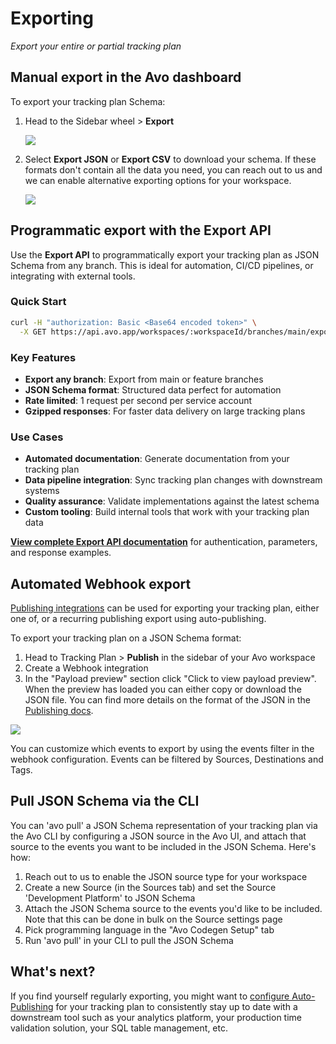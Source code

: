 # Exporting

_Export your entire or partial tracking plan_

## Manual export in the Avo dashboard

To export your tracking plan Schema:

1. Head to the Sidebar wheel > **Export**

   ![](/images/workspace/wheel-export.png)

2. Select **Export JSON** or **Export CSV** to download your schema. If these formats don't contain all the data you need, you can reach out to us and we can enable alternative exporting options for your workspace.

   ![](/images/workspace/export-modal.png)

## Programmatic export with the Export API

Use the **Export API** to programmatically export your tracking plan as JSON Schema from any branch. This is ideal for automation, CI/CD pipelines, or integrating with external tools.

### Quick Start

```sh
curl -H "authorization: Basic <Base64 encoded token>" \
  -X GET https://api.avo.app/workspaces/:workspaceId/branches/main/export/v1
```

### Key Features

- **Export any branch**: Export from main or feature branches
- **JSON Schema format**: Structured data perfect for automation
- **Rate limited**: 1 request per second per service account
- **Gzipped responses**: For faster data delivery on large tracking plans

### Use Cases

- **Automated documentation**: Generate documentation from your tracking plan
- **Data pipeline integration**: Sync tracking plan changes with downstream systems
- **Quality assurance**: Validate implementations against the latest schema
- **Custom tooling**: Build internal tools that work with your tracking plan data

**[View complete Export API documentation](/reference/public-api/export-tracking-plan)** for authentication, parameters, and response examples.

## Automated Webhook export

[Publishing integrations](/publishing/publishing/overview) can be used for exporting your tracking plan, either one of, or a recurring
publishing export using auto-publishing.

To export your tracking plan on a JSON Schema format:

1. Head to Tracking Plan > **Publish** in the sidebar of your Avo workspace
2. Create a Webhook integration
3. In the "Payload preview" section click "Click to view payload preview". When the preview has loaded you can either copy or download the JSON file. You can find more details on the format of the JSON in the [Publishing docs](/publishing/publishing/overview#tracking-plan-model).

![](/images/workspace/webhook-export.png)

You can customize which events to export by using the events filter in the webhook configuration. Events can be filtered by Sources, Destinations and Tags.

## Pull JSON Schema via the CLI

You can 'avo pull' a JSON Schema representation of your tracking plan via the Avo CLI by configuring a JSON source in the Avo UI, and attach that source to the events you want to be included in the JSON Schema. Here's how:

1. Reach out to us to enable the JSON source type for your workspace
2. Create a new Source (in the Sources tab) and set the Source 'Development Platform' to JSON Schema
3. Attach the JSON Schema source to the events you'd like to be included. Note that this can be done in bulk on the Source settings page
4. Pick programming language in the "Avo Codegen Setup" tab
5. Run 'avo pull' in your CLI to pull the JSON Schema

## What's next?

If you find yourself regularly exporting, you might want to [configure Auto-Publishing](/publishing/publishing/overview) for your tracking plan to consistently stay up to date with a downstream tool such as your analytics platform, your production time validation solution, your SQL table management, etc.
